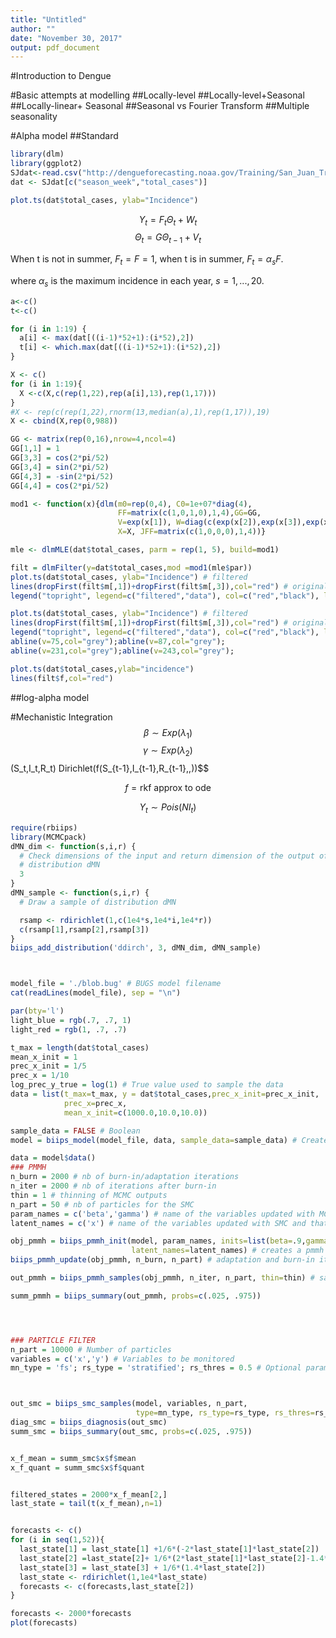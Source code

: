 ```yaml
---
title: "Untitled"
author: ""
date: "November 30, 2017"
output: pdf_document
---
```


#Introduction to Dengue


#Basic attempts at modelling 
##Locally-level
##Locally-level+Seasonal
##Locally-linear+ Seasonal
##Seasonal vs Fourier Transform
##Multiple seasonality 

#Alpha model
##Standard

```r
library(dlm)
library(ggplot2)
SJdat<-read.csv("http://dengueforecasting.noaa.gov/Training/San_Juan_Training_Data.csv")
dat <- SJdat[c("season_week","total_cases")]

plot.ts(dat$total_cases, ylab="Incidence")
```
\bigskip

$$Y_t = F_t\Theta_t + W_t$$
$$\Theta_t = G\Theta_{t-1} + V_t$$

When t is not in summer, $F_t=F=1$,\par
when t is in summer, $F_t=\alpha_sF$.\par
where $\alpha_s$ is the maximum incidence in each year, $s=1,...,20$. 

```r
a<-c()
t<-c()

for (i in 1:19) {
  a[i] <- max(dat[((i-1)*52+1):(i*52),2])
  t[i] <- which.max(dat[((i-1)*52+1):(i*52),2])
}

X <- c()
for (i in 1:19){
  X <-c(X,c(rep(1,22),rep(a[i],13),rep(1,17)))
}
#X <- rep(c(rep(1,22),rnorm(13,median(a),1),rep(1,17)),19)
X <- cbind(X,rep(0,988))

GG <- matrix(rep(0,16),nrow=4,ncol=4)
GG[1,1] = 1
GG[3,3] = cos(2*pi/52)
GG[3,4] = sin(2*pi/52)
GG[4,3] = -sin(2*pi/52)
GG[4,4] = cos(2*pi/52)

mod1 <- function(x){dlm(m0=rep(0,4), C0=1e+07*diag(4), 
                        FF=matrix(c(1,0,1,0),1,4),GG=GG, 
                        V=exp(x[1]), W=diag(c(exp(x[2]),exp(x[3]),exp(x[4]),exp(x[5]))), 
                        X=X, JFF=matrix(c(1,0,0,0),1,4))}

mle <- dlmMLE(dat$total_cases, parm = rep(1, 5), build=mod1)

filt = dlmFilter(y=dat$total_cases,mod =mod1(mle$par))
plot.ts(dat$total_cases, ylab="Incidence") # filtered
lines(dropFirst(filt$m[,1])+dropFirst(filt$m[,3]),col="red") # original data
legend("topright", legend=c("filtered","data"), col=c("red","black"), lty=1)
```


```r
plot.ts(dat$total_cases, ylab="Incidence") # filtered
lines(dropFirst(filt$m[,1])+dropFirst(filt$m[,3]),col="red") # original data
legend("topright", legend=c("filtered","data"), col=c("red","black"), lty=1)
abline(v=75,col="grey");abline(v=87,col="grey");
abline(v=231,col="grey");abline(v=243,col="grey");
```


```r
plot.ts(dat$total_cases,ylab="incidence")
lines(filt$f,col="red")
```

##log-alpha model 


#Mechanistic Integration
$$\beta \sim Exp(\lambda_1)$$
$$\gamma \sim Exp(\lambda_2)
$$(S_t,I_t,R_t) \sim Dirichlet(f(S_{t-1},I_{t-1},R_{t-1},\beta,\gamma))$$



$$f = \text{rkf approx to ode}$$



$$Y_t \sim Pois(NI_t)$$

```r
require(rbiips)
library(MCMCpack)
dMN_dim <- function(s,i,r) {
  # Check dimensions of the input and return dimension of the output of
  # distribution dMN
  3
}
dMN_sample <- function(s,i,r) {
  # Draw a sample of distribution dMN

  rsamp <- rdirichlet(1,c(1e4*s,1e4*i,1e4*r))
  c(rsamp[1],rsamp[2],rsamp[3])
}
biips_add_distribution('ddirch', 3, dMN_dim, dMN_sample)



model_file = './blob.bug' # BUGS model filename
cat(readLines(model_file), sep = "\n")

par(bty='l')
light_blue = rgb(.7, .7, 1)
light_red = rgb(1, .7, .7)

t_max = length(dat$total_cases)
mean_x_init = 1
prec_x_init = 1/5
prec_x = 1/10
log_prec_y_true = log(1) # True value used to sample the data
data = list(t_max=t_max, y = dat$total_cases,prec_x_init=prec_x_init,
            prec_x=prec_x, 
            mean_x_init=c(1000.0,10.0,10.0))

sample_data = FALSE # Boolean
model = biips_model(model_file, data, sample_data=sample_data) # Create Biips model and sample data

data = model$data()
### PMMH
n_burn = 2000 # nb of burn-in/adaptation iterations
n_iter = 2000 # nb of iterations after burn-in
thin = 1 # thinning of MCMC outputs
n_part = 50 # nb of particles for the SMC
param_names = c('beta','gamma') # name of the variables updated with MCMC (others are updated with SMC)
latent_names = c('x') # name of the variables updated with SMC and that need to be monitored

obj_pmmh = biips_pmmh_init(model, param_names, inits=list(beta=.9,gamma=.1),
                           latent_names=latent_names) # creates a pmmh object
biips_pmmh_update(obj_pmmh, n_burn, n_part) # adaptation and burn-in iterations

out_pmmh = biips_pmmh_samples(obj_pmmh, n_iter, n_part, thin=thin) # samples

summ_pmmh = biips_summary(out_pmmh, probs=c(.025, .975))




### PARTICLE FILTER
n_part = 10000 # Number of particles
variables = c('x','y') # Variables to be monitored
mn_type = 'fs'; rs_type = 'stratified'; rs_thres = 0.5 # Optional parameters



out_smc = biips_smc_samples(model, variables, n_part,
                            type=mn_type, rs_type=rs_type, rs_thres=rs_thres)
diag_smc = biips_diagnosis(out_smc)
summ_smc = biips_summary(out_smc, probs=c(.025, .975))


x_f_mean = summ_smc$x$f$mean
x_f_quant = summ_smc$x$f$quant


filtered_states = 2000*x_f_mean[2,]
last_state = tail(t(x_f_mean),n=1)


forecasts <- c()
for (i in seq(1,52)){
  last_state[1] = last_state[1] +1/6*(-2*last_state[1]*last_state[2])
  last_state[2] =last_state[2]+ 1/6*(2*last_state[1]*last_state[2]-1.4*last_state[2])
  last_state[3] = last_state[3] + 1/6*(1.4*last_state[2])
  last_state <- rdirichlet(1,1e4*last_state)
  forecasts <- c(forecasts,last_state[2])
}

forecasts <- 2000*forecasts
plot(forecasts)



```
